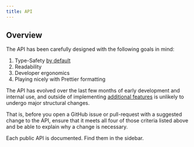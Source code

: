 ```yaml
---
title: API
---
```


## Overview

The API has been carefully designed with the following goals in mind:

1. Type-Safety [by default](type-generation.md)
1. Readability
1. Developer ergonomics
1. Playing nicely with Prettier formatting

The API has evolved over the last few months of early development and internal use, and outside of implementing [additional features](future-features.md) is unlikely to undergo major structural changes.

That is, before you open a GitHub issue or pull-request with a suggested change to the API, ensure that it meets all four of those criteria listed above and be able to explain why a change is necessary.

Each public API is documented. Find them in the sidebar.
